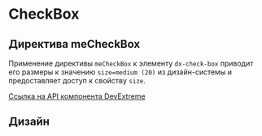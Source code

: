 
<Meta name="CheckBox Documentation" of={checkBoxStories} />

# CheckBox

## Директива meCheckBox

Применение директивы <code>meCheckBox</code> к элементу <code>dx-check-box</code> приводит его размеры к значению <code>size=medium (20)</code>
из дизайн-системы и предоставляет доступ к свойству <code>size</code>.

[Ссылка на API компонента DevExtreme](https://js.devexpress.com/Angular/Documentation/ApiReference/UI_Components/dxCheckBox/)

<Story of={checkBoxStories.Default} />
<Controls of={checkBoxStories.Default} />
<Source of={checkBoxStories.Default} dark />

## Дизайн

<Figma
  height="50%"
  collapsable
  defaultCollapsed
  url="https://www.figma.com/design/S2KXryEyWLA9cplaicYrVn/Components?node-id=38-9066&t=gC6C40DcbGAFZEUK-0"
/>

<style>
  {`
      h2 {
        border-bottom: none !important;
    }
`}
</style>
